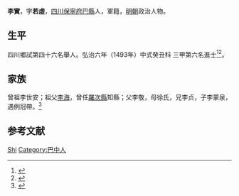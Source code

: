 {{Otheruses|other=名为李实的其他人物|李實}}
{{Otheruses|other=名为李若虚的其他人物|李若虚}}
{{明清人物信息框
| 姓名 = 李實
| 原名 =
| 圖片名稱= 
| 圖片大小 =
| 圖片說明 = 
| 最高職務 =
| 國家 = 大明 
| 爵位 =
| 籍貫 = [[四川|四川]][[保寧府|保寧府]][[巴縣_(保寧府)|巴縣]]
| 族裔 = 
| 字號 = 
| 諡號 =
| 出生日期 = 十二月十六日
| 出生地點 =
| 逝世日期 = 卒年不詳 
| 逝世地點 =
| 墓葬 =
| 配偶 = 王氏
| 親屬 = 曾祖李世安，祖李海，父李敬，母徐氏
| 出身 =
* 弘治六年癸丑科同進士出身
| 經歷 =
| 著作 = 
}}
'''李實'''{{BD|1449年||1508年||Li李}}，字'''若虛'''，[[四川|四川]][[保寧府|保寧府]][[巴縣_(保寧府)|巴縣]]人，軍籍，[[明朝|明朝]]政治人物。

== 生平 ==
四川鄉試第四十六名舉人。弘治六年（1493年）中式癸丑科<!---會試第二百九十九名--->三甲第六名進士<ref>{{Cite book|title=《[[皇明贡举考|皇明贡举考]]》卷五|last=（明）[[张朝瑞|张朝瑞]]|first=|publisher=《续修四库全书》史部第828册|year=|isbn=|location=|pages=}}</ref><ref>{{Cite book|title=贡举志五种 上|last=鲁小俊，江俊伟著|first=|publisher=武汉：武汉大学出版社|year=2009|isbn=978-7-307-07043-1|location=|pages=}}</ref>。

== 家族 ==
曾祖李世安；祖父[[李海|李海]]，曾任[[羅次縣|羅次縣]]知縣；父李敬，母徐氏，兄李贞，子李蒙泉，遇例冠帶。<ref>{{Cite book|title=天一阁藏明代科举录选刊 登科录 点校本|last=龚延明主编|first=|publisher=宁波出版社|year=2016|isbn=978-7-5526-2320-8|location=宁波|pages=|quote=《天一閣藏明代科舉錄選刊.登科錄》之《弘治六年癸丑科進士登科錄》}}</ref>

== 参考文献 ==
{{reflist}}

{{弘治六年癸丑科殿試金榜}}

{{Authority control}}
{{DEFAULTSORT:Li李}}
[[Category:李姓|Shi]]
[[Category:巴中人|Category:巴中人]]